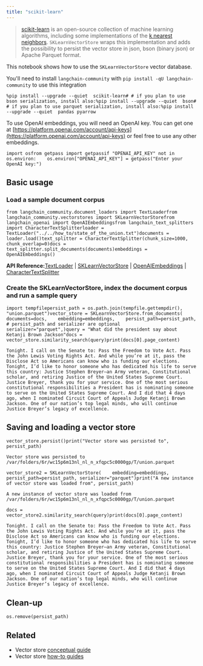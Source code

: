 ```yaml
---
title: "scikit-learn"
---
```


> [scikit-learn](https://scikit-learn.org/stable/) is an open-source collection of machine learning algorithms, including some implementations of the [k nearest neighbors](https://scikit-learn.org/stable/modules/generated/sklearn.neighbors.NearestNeighbors.html). `SKLearnVectorStore` wraps this implementation and adds the possibility to persist the vector store in json, bson (binary json) or Apache Parquet format.

This notebook shows how to use the `SKLearnVectorStore` vector database.

You'll need to install `langchain-community` with `pip install -qU langchain-community` to use this integration

```
%pip install --upgrade --quiet  scikit-learn# # if you plan to use bson serialization, install also:%pip install --upgrade --quiet  bson# # if you plan to use parquet serialization, install also:%pip install --upgrade --quiet  pandas pyarrow
```

To use OpenAI embeddings, you will need an OpenAI key. You can get one at [https://platform.openai.com/account/api-keys](https://platform.openai.com/account/api-keys) or feel free to use any other embeddings.

```
import osfrom getpass import getpassif "OPENAI_API_KEY" not in os.environ:    os.environ["OPENAI_API_KEY"] = getpass("Enter your OpenAI key:")
```

## Basic usage

### Load a sample document corpus

```
from langchain_community.document_loaders import TextLoaderfrom langchain_community.vectorstores import SKLearnVectorStorefrom langchain_openai import OpenAIEmbeddingsfrom langchain_text_splitters import CharacterTextSplitterloader = TextLoader("../../how_to/state_of_the_union.txt")documents = loader.load()text_splitter = CharacterTextSplitter(chunk_size=1000, chunk_overlap=0)docs = text_splitter.split_documents(documents)embeddings = OpenAIEmbeddings()
```

**API Reference:**[TextLoader](https://python.langchain.com/api_reference/community/document_loaders/langchain_community.document_loaders.text.TextLoader.html) | [SKLearnVectorStore](https://python.langchain.com/api_reference/community/vectorstores/langchain_community.vectorstores.sklearn.SKLearnVectorStore.html) | [OpenAIEmbeddings](https://python.langchain.com/api_reference/openai/embeddings/langchain_openai.embeddings.base.OpenAIEmbeddings.html) | [CharacterTextSplitter](https://python.langchain.com/api_reference/text_splitters/character/langchain_text_splitters.character.CharacterTextSplitter.html)

### Create the SKLearnVectorStore, index the document corpus and run a sample query

```
import tempfilepersist_path = os.path.join(tempfile.gettempdir(), "union.parquet")vector_store = SKLearnVectorStore.from_documents(    documents=docs,    embedding=embeddings,    persist_path=persist_path,  # persist_path and serializer are optional    serializer="parquet",)query = "What did the president say about Ketanji Brown Jackson"docs = vector_store.similarity_search(query)print(docs[0].page_content)
```

```
Tonight. I call on the Senate to: Pass the Freedom to Vote Act. Pass the John Lewis Voting Rights Act. And while you’re at it, pass the Disclose Act so Americans can know who is funding our elections. Tonight, I’d like to honor someone who has dedicated his life to serve this country: Justice Stephen Breyer—an Army veteran, Constitutional scholar, and retiring Justice of the United States Supreme Court. Justice Breyer, thank you for your service. One of the most serious constitutional responsibilities a President has is nominating someone to serve on the United States Supreme Court. And I did that 4 days ago, when I nominated Circuit Court of Appeals Judge Ketanji Brown Jackson. One of our nation’s top legal minds, who will continue Justice Breyer’s legacy of excellence.
```

## Saving and loading a vector store

```
vector_store.persist()print("Vector store was persisted to", persist_path)
```

```
Vector store was persisted to /var/folders/6r/wc15p6m13nl_nl_n_xfqpc5c0000gp/T/union.parquet
```

```
vector_store2 = SKLearnVectorStore(    embedding=embeddings, persist_path=persist_path, serializer="parquet")print("A new instance of vector store was loaded from", persist_path)
```

```
A new instance of vector store was loaded from /var/folders/6r/wc15p6m13nl_nl_n_xfqpc5c0000gp/T/union.parquet
```

```
docs = vector_store2.similarity_search(query)print(docs[0].page_content)
```

```
Tonight. I call on the Senate to: Pass the Freedom to Vote Act. Pass the John Lewis Voting Rights Act. And while you’re at it, pass the Disclose Act so Americans can know who is funding our elections. Tonight, I’d like to honor someone who has dedicated his life to serve this country: Justice Stephen Breyer—an Army veteran, Constitutional scholar, and retiring Justice of the United States Supreme Court. Justice Breyer, thank you for your service. One of the most serious constitutional responsibilities a President has is nominating someone to serve on the United States Supreme Court. And I did that 4 days ago, when I nominated Circuit Court of Appeals Judge Ketanji Brown Jackson. One of our nation’s top legal minds, who will continue Justice Breyer’s legacy of excellence.
```

## Clean-up

```
os.remove(persist_path)
```

## Related

* Vector store [conceptual guide](/oss/concepts/vectorstores)
* Vector store [how-to guides](/oss/how_to/#vector-stores)
